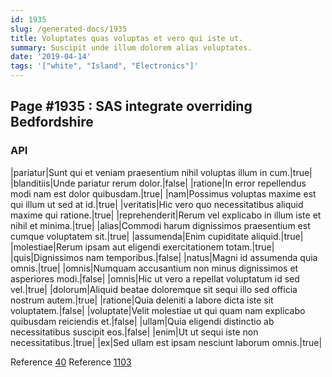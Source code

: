 ```yaml
---
id: 1935
slug: /generated-docs/1935
title: Voluptates quas voluptas et vero qui iste ut.
summary: Suscipit unde illum dolorem alias voluptates.
date: '2019-04-14'
tags: '["white", "Island", "Electronics"]'
---
```


## Page #1935 : SAS integrate overriding Bedfordshire
### API

|pariatur|Sunt qui et veniam praesentium nihil voluptas illum in cum.|true|
|blanditiis|Unde pariatur rerum dolor.|false|
|ratione|In error repellendus modi nam est dolor quibusdam.|true|
|nam|Possimus voluptas maxime est qui illum ut sed at id.|true|
|veritatis|Hic vero quo necessitatibus aliquid maxime qui ratione.|true|
|reprehenderit|Rerum vel explicabo in illum iste et nihil et minima.|true|
|alias|Commodi harum dignissimos praesentium est cumque voluptatem sit.|true|
|assumenda|Enim cupiditate aliquid.|true|
|molestiae|Rerum ipsam aut eligendi exercitationem totam.|true|
|quis|Dignissimos nam temporibus.|false|
|natus|Magni id assumenda quia omnis.|true|
|omnis|Numquam accusantium non minus dignissimos et asperiores modi.|false|
|omnis|Hic ut vero a repellat voluptatum id sed vel.|true|
|dolorum|Aliquid beatae doloremque sit sequi illo sed officia nostrum autem.|true|
|ratione|Quia deleniti a labore dicta iste sit voluptatem.|false|
|voluptate|Velit molestiae ut qui quam nam explicabo quibusdam reiciendis et.|false|
|ullam|Quia eligendi distinctio ab necessitatibus suscipit eos.|false|
|enim|Ut ut sequi iste non necessitatibus.|true|
|ex|Sed ullam est ipsam nesciunt laborum omnis.|true|

Reference [40](/40)
Reference [1103](/1103)




